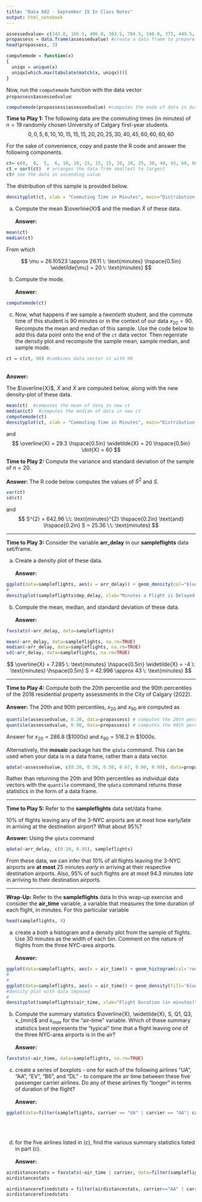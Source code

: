 ---
title: "Data 602 - September 15 In Class Notes"
output: html_notebook
---

```{r echo=TRUE}
assessedvalue= c(342.0, 166.5, 406.0, 303.5, 704.5, 540.0, 373, 449.5, 398.5, 394.5, 219, 220.0, 398.5, 480.5, 364.0)
propassess = data.frame(assessedvalue) #create a data frame to prepare data to be visualzed wtih ggplot
head(propassess, 3)
```

```{r}
computemode = function(x)
{
  uniqx = unique(x)  
  uniqx[which.max(tabulate(match(x, uniqx)))]
}
```

Now, run the `computemode` function with the data vector `propassess$assessedvalue`:

```{r}
computemode(propassess$assessedvalue) #computes the mode of data in data vector propassess$assessedvalue
```


**Time to Play 1:** The following data are the commuting times (in minutes) of $n = 19$ randomly chosen University of Calgary first-year students. 
$$
 0,  0,  5,  6, 10, 10, 15, 15, 15, 20, 20, 25, 30, 40, 45, 60, 60, 60, 60
$$


For the sake of convenience, copy and paste the R code and answer the following components. 

```{r echo=TRUE}
ct= c(0,  0,  5,  6, 10, 10, 15, 15, 15, 20, 20, 25, 30, 40, 45, 60, 60, 60, 60) # combined these data into a data vector called ct
ct = sort(ct)  # arranges the data from smallest to largest
ct# see the data in ascending value
```

The distribution of this sample is provided below. 

```{r echo=FALSE}
densityplot(ct, xlab = "Commuting Time in Minutes", main="Distribution of Commuting Time for First-year Students")
```
(a) Compute the mean $\overline{X}$ and the median $\widetilde{X}$ of these data.
</br>
</br>
**Answer:** 
```{r}
mean(ct)
median(ct)
```
From which

$$
\mu = 26.10523 \approx 26.11 \: \text{minutes} \hspace{0.5in} \widetilde{\mu} = 20 \: \text{minutes}
$$

(b) Compute the mode.
</br>
</br>
**Answer:**
```{r}
computemode(ct)
```

(c) Now, what happens if we sample a *twentieth* student, and the commute time of this student is 90 minutes or in the context of our data $x_{20} = 90$. Recompute the mean and median of this sample. Use the code below to add this data point onto the end of the `ct` data vector. Then regenrate the density plot and recompute the sample mean, sample median, and sample mode.

```{r echo=TRUE}
ct = c(ct, 90) #combines data vector ct with 90
```
</br>
**Answer:**

The $\overline{X}$, $\widetilde{X}$ and $\dot{X}$ are computed below, along with the new density-plot of these data. 
```{r}
mean(ct)  #computes the mean of data in new ct
median(ct)  #computes the median of data in new ct
computemode(ct)
densityplot(ct, xlab = "Commuting Time in Minutes", main="Distribution of Commuting Time for First-year Students")
```


and
$$
\overline{X} = 29.3 \hspace{0.5in} \widetilde{X} = 20 \hspace{0.5in} \dot{X} = 60
$$

**Time to Play 2:** Compute the variance and standard deviation of the sample of $n = 20$.
</br>
</br>
**Answer:** The R code below computes the values of $S^{2}$ and $S$.
```{r echo=TRUE}
var(ct)
sd(ct)
```
and
$$
S^{2} = 642.96 \:\: \text{minutes}^{2} \hspace{0.2in} \text{and} \hspace{0.2in} S = 25.36 \:\: \text{minutes}
$$

------------------------------

**Time to Play 3:** Consider the variable **arr_delay** in our **sampleflights** data set/frame. 

(a) Create a density plot of these data. 
</br>
</br>
**Answer:** 
```{r}
ggplot(data=sampleflights, aes(x = arr_delay)) + geom_density(col="blue", fill='red', na.rm=TRUE) + xlab("Minutes a Flight is Delayed in Arriving To Destination Airport") + ylab("Density") + ggtitle("Density Plot of Departure Delay (n = 974)") + geom_vline(xintercept=0, col="purple")
#
densityplot(sampleflights$dep_delay, xlab="Minutes a Flight is Delayed in Arriving To Destination Airport", col='red', main = "Density Plot of Departure Delay (n = 974)")
```

(b) Compute the mean, median, and standard deviation of these data. 
</br>
</br>
**Answer:**
```{r echo=TRUE}
favstats(~arr_delay, data=sampleflights)
```

```{r}
mean(~arr_delay, data=sampleflights, na.rm=TRUE)
median(~arr_delay, data=sampleflights, na.rm=TRUE)
sd(~arr_delay, data=sampleflights, na.rm=TRUE)
```

$$
\overline{X} = 7.285 \: \text{minutes} \hspace{0.5in} \widetilde{X} = -4 \: \text{minutes} \hspace{0.5in} S = 42.996 \approx 43 \: \text{minutes}
$$

----------------------------------

**Time to Play 4:** Compute both the 20th percentile and the 90th percentiles of the 2018 residential property assessments in the City of Calgary (2022). 
</br>
</br>
**Answer:** The 20th and 90th percentiles, $x_{20}$ and $x_{90}$ are computed as
```{r echo=TRUE}
quantile(assessedvalue, 0.20, data=propassess) # computes the 20th percentile
quantile(assessedvalue, 0.90, data=propassess) # computes the 90th percentile
```

Answer for $x_{20} = 286.8$ (\$1000s) and  $x_{90} = 516.2$ in \$1000s. 

Alternatively, the **mosaic** package has the `qdata` command. This can be used when your data is in a data frame, rather than a data vector. 

```{r}
qdata(~assessedvalue, c(0.20, 0.30, 0.50, 0.67, 0.90, 0.99), data=propassess) #computes the 20th and 90th percentiles for data in assessedvalue variable of df propassess
```
Rather than returning the 20th and 90th percentiles as individual data vectors with the `quantile` command, the `qdata` command returns these statistics in the form of a data frame.

----------------------------------------------------

**Time to Play 5:** Refer to the **sampleflights** data set/data frame. 

10% of flights leaving any of the 3-NYC airports are at most how early/late in arriving at the destination airport? What about 95%? 

**Answer:** Using the `qdata` command
```{r}
qdata(~arr_delay, c(0.10, 0.95), sampleflights)
```
From these data, we can infer that 10% of all flights leaving the 3-NYC airports are **at most** 25 minutes *early* in arriving at their respective destination airports. Also, 95% of such flights are at most 94.3 minutes *late* in arriving to their destination airports. 

----------------------------------

**Wrap-Up:** Refer to the **sampleflights** data In this wrap-up exercise and consider the **air_time** variable, a variable that measures the time duration of each flight, in minutes. For this particular variable

```{r eval=FALSE, include=FALSE}
head(sampleflights, 4)
```


(a) create a *both* a histogram and a density plot from the sample of flights. Use 30 minutes as the width of each bin. Comment on the nature of flights from the three NYC-area airports. 
</br>
</br>
**Answer:**
```{r echo=TRUE}
ggplot(data=sampleflights, aes(x = air_time)) + geom_histogram(col='red', fill='blue', binwidth=30, na.rm=TRUE) + xlab("Minutes in the Air") + ggtitle("Histogram of Flight Time (in Minutes)")
#
#
ggplot(data=sampleflights, aes(x = air_time)) + geom_density(fill='blue', na.rm=TRUE) + xlab("Minutes in the Air") + ggtitle("Density Plot of Flight Time (in miles)")
#density plot with data imposed 
#
densityplot(sampleflights$air_time, xlab="Flight Duration (in minutes)", main="Density Plot of Flight Time")
```


(b) Compute the summary statistics $\overline{X}, \widetilde{X}, S, Q1, Q3, x_{min}$ and $x_{max}$ for the "air-time" variable. Which of these summary statistics best represents the "typical" time that a flight leaving one of the three NYC-area airports is in the air? 
</br>
</br>
**Answer:**
```{r echo=TRUE}
favstats(~air_time, data=sampleflights, na.rm=TRUE)
```

(c) create a series of boxplots - one for each of the following airlines "UA", "AA", "EV", "B6", and "DL" - to compare the air time between these five passenger carrier airlines. Do any of these airlines fly "longer" in terms of duration of the flight? 
</br>
</br>
**Answer:**
```{r echo=TRUE}
ggplot(data=filter(sampleflights, carrier == "UA" | carrier == "AA"| carrier =="EV" | carrier == "B6" | carrier == "DL"), aes(x = carrier, y = air_time)) + geom_boxplot(col='red', fill='blue', na.rm=TRUE) + xlab("Carrier") + ylab("Minutes in the Air") + coord_flip() 
```
</br>
</br>

(d) for the five airlines listed in (c), find the various summary statistics listed in part (c).
</br>
</br>
**Answer:**
```{r echo=TRUE}
airdistancestats = favstats(~air_time | carrier, data=filter(sampleflights, carrier == "UA" | carrier == "AA"| carrier =="EV" | carrier == "B6" | carrier == "DL"))
airdistancestats
```

```{r}
airdistancerefinedstats = filter(airdistancestats, carrier=="AA" | carrier == "UA" | carrier == "EV" | carrier == "B6" | carrier =="DL")
airdistancerefinedstats
```







